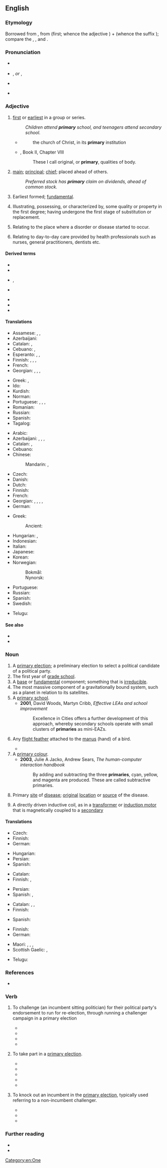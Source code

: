 ==English==
{{wikipedia}}

===Etymology===
Borrowed from {{bor|en|la|prīmārius||of the first (rank); chief, principal; excellent}}, from {{m|la|prīmus}} (first; whence the {{etyl|en|-}} adjective {{m|en|prime}}) + {{m|la|-ārius}} (whence the {{etyl|en|-}} suffix {{m|en|-ary}}); compare the {{cog|fr|primaire}}, {{m|fr|primer}}, and {{m|fr|premier}}.

===Pronunciation===
* {{a|UK}} {{IPA|en|/ˈpɹaɪməɹi/}}
* {{a|US}} {{enPR|prīʹmĕr-ē}}, {{IPA|en|/ˈpɹaɪˌmɛɹi/}} ''or'' {{enPR|prīʹmə-rē}}, {{IPA|en|/ˈpɹaɪməɹi/}}
* {{a|NZ}} {{IPA|en|/ˈpɹɒeməɹi/|/ˈpɹɒemɹi/}}
* {{audio|en|En-us-primary.ogg|Audio (US)}}

===Adjective===
{{enum|en||secondary|Latinate [[Appendix:English ordinal numbers|ordinals]]}}
{{en-adj}}

# [[first]] or [[earliest]] in a group or series.
#: ''Children attend '''primary''' school, and teenagers attend secondary school.''
#* {{rfdatek|en|Bishop Pearson}}
#*: the church of Christ, in its '''primary''' institution
#* {{RQ:Locke Human}}, Book II, Chapter VIII
#*: These I call original, or '''primary''', qualities of body.
# [[main]]; [[principal]]; [[chief]]; placed ahead of others.
#: ''Preferred stock has '''primary''' claim on dividends, ahead of common stock.''
# {{lb|en|geology}} Earliest formed; [[fundamental]].
# {{lb|en|chemistry}} Illustrating, possessing, or characterized by, some quality or property in the first degree; having undergone the first stage of substitution or replacement.
# {{lb|en|medicine}} Relating to the place where a disorder or disease started to occur.
# {{lb|en|medicine}} Relating to day-to-day care provided by health professionals such as nurses, general practitioners, dentists etc.

====Derived terms====
{{der-top}}
* {{l|en|primarily}}
* {{l|en|primary care}}
* {{l|en|primary color}}, {{l|en|primary colour}}
* {{l|en|primary producer}}
{{der-mid}}
* {{l|en|primary research}}
* {{l|en|primary school}}
* {{l|en|primary source}}
{{der-bottom}}

====Translations====
{{trans-top|first in a group or series}}
* Assamese: {{t|as|আগনি}}, {{t|as|মৌলিক}}, {{t|as|প্ৰাথমিক}}
* Azerbaijani: {{t|az|ilk}}
* Catalan: {{t+|ca|primari|m}}, {{t+|ca|primària|f}}
* Cebuano: {{t|ceb|kinaunhan}}, {{t|ceb|kinaunahan}}
* Esperanto: {{t+|eo|primara}}, {{t|eo|unuaranga}}, {{t|eo|unuagrada}}
* Finnish: {{t+|fi|ensimmäinen}}, {{t+|fi|perus-}}, {{t|fi|ensi-}}, {{t+|fi|ala-}}
* French: {{t+|fr|primaire|m|f}}
* Georgian: {{t|ka|პირველადი}}, {{t|ka|საწყისი}}, {{t|ka|უადრესი}}, {{t|ka|თავდაპირველი}}
{{trans-mid}}
* Greek: {{t+|el|πρωτογενής|sc=Grek}}, {{t+|el|πρωτοβάθμιος|sc=Grek}}
* Ido: {{t+|io|primara}}
* Kurdish: {{t+|ku|یەکەم}}
* Norman: {{t|nrf|primaithe}}
* Portuguese: {{t+|pt|primário|m}}, {{t+|pt|primária|f}}, {{t|pt|primários|m-p}}, {{t|pt|primárias|f-p}}
* Romanian: {{t+|ro|primar}}
* Russian: {{t+|ru|перви́чный}}
* Spanish: {{t+|es|primario}}
* Tagalog: {{t|tl|pangunahin}}
{{trans-bottom}}

{{trans-top|that which is placed ahead of others}}
* Arabic: {{t|ar|أَوَّلِيّ}}
* Azerbaijani: {{t|az|ilkin}}, {{t|az|ibtidai}}, {{t+|az|başlanğıc}}, {{t|az|ilk}}
* Catalan: {{t+|ca|primari|m}}, {{t+|ca|primària|f}}
* Cebuano: {{t|ceb|nauna}}
* Chinese:
*: Mandarin: {{t+|cmn|第一|tr=dìyī de|alt=第一的|sc=Hani}}, {{t+|cmn|最初|tr=zuìchū|sc=Hani}}
* Czech: {{t+|cs|primární}}
* Danish: {{t+|da|primær}}
* Dutch: {{t+|nl|voornaamste}}
* Finnish: {{t+|fi|ensisijainen}}
* French: {{t+|fr|prioritaire|m|f}}
* Georgian: {{t|ka|პირველადი|sc=Geor}}, {{t|ka|უპირატესი}}, {{t|ka|ძირითადი}}, {{t|ka|უმთავრესი}}, {{t|ka|მთავარი}}
* German: {{t+|de|primär}}
{{trans-mid}}
* Greek:
*: Ancient: {{t|grc|κεφάλαιος}}
* Hungarian: {{t+|hu|első}}, {{t+|hu|elsődleges}}
* Indonesian: {{t+|id|pokok}}
* Italian: {{t+|it|primario}}
* Japanese: {{t+|ja|最初|tr=さいしょの, saisho no|alt=最初の|sc=Jpan}}
* Korean: {{t+|ko|본래|alt=본래의}}
* Norwegian:
*: Bokmål: {{t|nb|primær}}
*: Nynorsk: {{t|nn|primær}}
* Portuguese: {{t+|pt|primário}}
* Russian: {{t+|ru|перви́чный}}
* Spanish: {{t+|es|primario}}
* Swedish: {{t+|sv|primär}}
{{trans-bottom}}

{{checktrans-top}}
* Telugu: {{t-check|te|ప్రాథమిక}}
{{trans-mid}}
{{trans-bottom}}

====See also====
* {{l|en|first}}
* {{l|en|primus inter pares}}

===Noun===
{{en-noun|primaries}}

# A [[primary election]]; a preliminary election to select a political candidate of a political party.
# The first year of [[grade school]].
# A [[base]] or [[fundamental]] component; something that is [[irreducible]].
# The most massive component of a gravitationally bound system, such as a planet in relation to its satellites.
# A [[primary school]].
#* '''2001''', David Woods, Martyn Cribb, ''Effective LEAs and school improvement''
#*: Excellence in Cities offers a further development of this approach, whereby secondary schools operate with small clusters of '''primaries''' as mini-EAZs.
# {{lb|en|ornithology}} Any [[flight feather]] attached to the [[manus]] (hand) of a bird.
#* {{quote-book|1=en|year=2005|author=Sean Dooley|authorlink=Sean Dooley|title=The Big Twitch|publisher=Allen and Unwin|location=Sydney|page=115|passage=`Good Lord, look at that swiftlet, it's got two '''primaries''' missing from its left wing!'}}
# A [[primary colour]].
#* '''2003''', Julie A Jacko, Andrew Sears, ''The human-computer interaction handbook''
#*: By adding and subtracting the three '''primaries''', cyan, yellow, and magenta are produced. These are called subtractive primaries.
# {{lb|en|medicine}} Primary [[site]] of [[disease]]; [[original]] [[location]] or [[source]] of the disease.
#: {{ux|en|unknown '''primary'''}}
#: {{ux|en|most common '''primaries'''}}
# {{lb|en|electronics}} A directly driven inductive coil, as in a [[transformer]] or [[induction motor]] that is magnetically coupled to a [[secondary]]

====Translations====
{{trans-top|preliminary election}}
* Czech: {{t+|cs|primárky|f-p}}
* Finnish: {{t|fi|esivaalit}}
* German: {{t+|de|Vorwahl|f}}
{{trans-mid}}
* Hungarian: {{t|hu|előválasztás}}
* Persian: {{t+|fa|نخستین}}
* Spanish: {{t+|es|primarias|f-p}}
{{trans-bottom}}

{{trans-top|first year of grade school}}
* Catalan: {{t+|ca|primària|f}}
* Finnish: {{t|fi|ensimmäinen luokka}}, {{t|fi|ekaluokka}}
{{trans-mid}}
* Persian: {{t+|fa|ابتدایی}}
* Spanish: {{t+|es|primaria|f}}, {{t+|es|primero|m}}
{{trans-bottom}}

{{trans-top|base or fundamental component}}
* Catalan: {{t+|ca|primari|m}}, {{t+|ca|bàsic|m}}, {{t+|ca|fonamental|m}}
* Finnish: {{t+|fi|perusta}}
{{trans-mid}}
* Spanish: {{t+|es|básico}}
{{trans-bottom}}

{{trans-top|ornithology: flight feather}}
* Finnish: {{t|fi|siipisulka}}
* German: {{t|de|Handschwinge|f}}
{{trans-mid}}
* Maori: {{t|mi|kira}}, {{t|mi|hikurangi}}, {{t|mi|hikutau}}, {{t|mi|matakīrea}}
* Scottish Gaelic: {{t|gd|prìomh ite sgèith|f}}, {{t|gd|ite gàirdeanach|f}}
{{trans-bottom}}

{{checktrans-top}}
* Telugu: {{t-check|te|ప్రాథమికం}}
{{trans-mid}}
{{trans-bottom}}

===References===
* {{pedialite}}

===Verb===
{{en-verb|primaries|primarying|primaried}}

# {{lb|en|US|politics|transitive}} To challenge (an incumbent sitting politician) for their political party's endorsement to run for re-election, through running a challenger campaign in a primary election
#* {{quote-book|en|year=1974 | title=The Islands: the Worlds of the Puerto Ricans |author=Stan Steiner | page=191| passage=In the New England town where he ran a “couple of night clubs” . he was “'''primarying''' the mayor."}}
#* {{quote-book|en|year=1980| title=Empire State Report| volume=6-7 |author=| page=303| passage=What political facts of life underpin the hopes and dreams of democratic politicians who would take on the awesome task of “'''primarying'''” a two-term incumbent governor, }}
#* {{quote-book|en|year=2017| title=Unfolding Ambition in Senate Primary Elections|author=Aaron S. King | page=19| passage=According to Boatright, 774 instances of challengers “'''primarying'''” sitting House incumbents occurred between 1970 and 2010.}}
#* {{quote-journal|en|date=August 7, 2020|work=Fortune|title=How philanthropy could fix America’s broken politics|author=Marc Merrill  and  Kathryn Murdoch|volume=|number=|passage=In the last midterm election, every member of Congress who was defeated in a primary lost to a candidate who was more ideologically extreme. The message that sends to every other member is clear: If you work across the aisle to solve problems, prepare to be '''primaried''' and potentially defeated.}}
# {{rfv-sense|en}} {{lb|en|US|intransitive}} To take part in a [[primary election]].
#* {{quote-book|en|year=1981 | title=The Legacy: Connecticut Politics, 1930-1980 |author={{w|Joseph I. Lieberman}} | page=171| passage=Both were worried that Bailey would break some of their delegate commitments to keep them from '''primarying'''.}}
#* {{quote-book|en|year=2014| title=The Little Black Book of Political Wisdom| author=Sanford L. Jacobs | passage=Each of the past few election cycles has featured at least one instance of “'''primarying''',” a challenge to an incumbent on the grounds that he or she is not sufficiently partisan.}}
#* {{quote-book|en|year=2014| title=Congressional Primary Elections |author=Robert G. Boatright | page=8| passage=These instances of “'''primarying''',” according to many, make Congress more partisan and extreme.}}
#* {{quote-journal|en|journal=Stamford Advocate| title=Stamford town clerk seeks nomination despite ballot probe| author=Angela Carella|date=July 13, 2017|titleurl=https://www.stamfordadvocate.com/news/article/Stamford-town-clerk-seeks-nomination-despite-11287185.php|passage=“That’s the fun part - finding out who’s the unknown person who may want to '''primary''' to get one of the positions,” Kolenberg said.}}
#* {{quote-book|en|year=2019| title=They Don't Represent Us: Reclaiming Our Democracy|author={{w|Lawrence Lessig}}| passage=Democrats have made “'''primarying'''” a key technique for shifting the balance of power in Congress to the left.}}
# {{rfv-sense|en}} {{lb|en|US|transitive}} To knock out an incumbent in the [[primary election]], typically used referring to a non-incumbent challenger.
#* {{quote-book|en|year=2018| title=The President is Missing: The political thriller of the decade|author=President Bill Clinton, ‎James Patterson| passage=“I'm not afraid of Gordon '''primarying''' you,” says Carolyn. “I'm afraid of him thinking about '''primarying''' you. }}
#* {{quote-journal|en|date=July 28, 2020, |work=MSNBC|title=DeSantis' response panned as 'divorced from scientific evidence'|author=Steve Benen|volume=|number=|passage=Richard Hopkins, an epidemiologist who spent 19 years at the Florida Department of Health, told the Post, in reference to DeSantis administration officials, “They keep hoping it’s going to go away by itself. I don’t know what’s going on -- whether they’re afraid that they will get '''primaried''' by someone to their right if they take appropriate public health action.”}}
#* {{quote-journal|en|date=Aug 11, 2020 |work=The Bakersfield Californian| title=COMMUNITY VOICES: The test is coming for Republicans| author=Joe Traynor| passage=Trump has most Republican congressmen leery of opposing him on any issue, mainly out of fear of getting "'''primaried'''" by a Trump loyalist. }}

===Further reading===
* {{R:Webster 1913}}
* {{R:Century 1911}}

[[Category:en:One]]